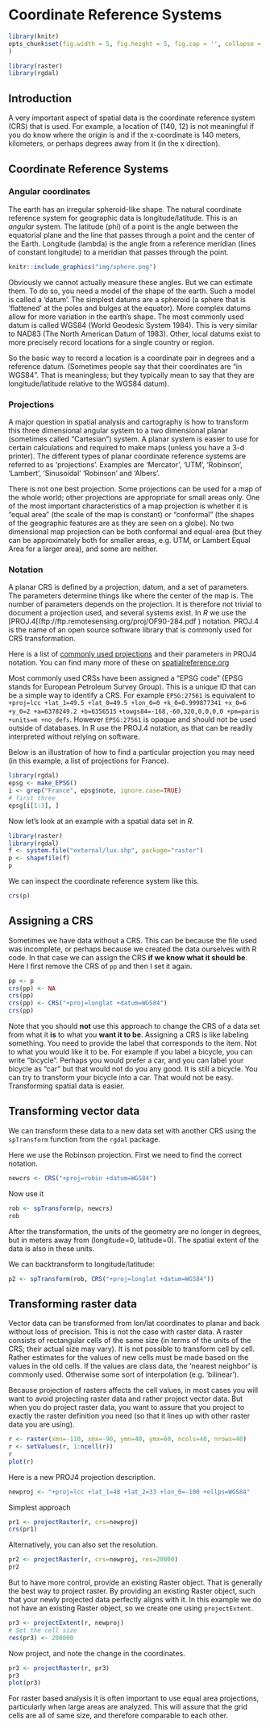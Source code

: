# Coordinate Reference Systems


```r
library(knitr)
opts_chunk$set(fig.width = 5, fig.height = 5, fig.cap = '', collapse = TRUE
)

library(raster)
library(rgdal)
```

## Introduction

A very important aspect of spatial data is the coordinate reference system (CRS) that is used. For example, a location of (140, 12) is not meaningful if you do know where the origin is and if the x-coordinate is 140 meters, kilometers, or perhaps degrees away from it (in the x direction).

## Coordinate Reference Systems 

### Angular coordinates 

The earth has an irregular spheroid-like shape. The natural coordinate reference system for geographic data is longitude/latitude. This is an *angular* system. The latitude (phi) of a point is the angle between the equatorial plane and the line that passes through a point and the center of the Earth. Longitude (lambda) is the angle from a reference meridian (lines of constant longitude) to a meridian that passes through the point. 

```r
knitr::include_graphics("img/sphere.png")
```

Obviously we cannot actually measure these angles. But we can estimate them. To do so, you need a model of the shape of the earth. Such a model is called a 'datum'. The simplest datums are a spheroid (a sphere that is 'flattened' at the poles and bulges at the equator). More complex datums allow for more variation in the earth's shape. The most commonly used datum is called WGS84 (World Geodesic System 1984). This is very similar to NAD83 (The North American Datum of 1983). Other, local datums exist to more precisely record locations for a single country or region. 

So the basic way to record a location is a coordinate pair in degrees and a reference datum. (Sometimes people say that their coordinates are "in WGS84". That is meaningless; but they typically mean to say that they are longitude/latitude relative to the WGS84 datum).

### Projections

A major question in spatial analysis and cartography is how to transform this three dimensional angular system to a two dimensional planar (sometimes called "Cartesian") system. A planar system is easier to use for certain calculations and required to make maps (unless you have a 3-d printer). The different types of planar coordinate reference systems are referred to as 'projections'. Examples are 'Mercator', 'UTM', 'Robinson', 'Lambert', 'Sinusoidal' 'Robinson' and 'Albers'. 

There is not one best projection. Some projections can be used for a map of the whole world; other projections are appropriate for small areas only. One of the most important characteristics of a map projection is whether it is "equal area" (the scale of the map is constant) or "conformal" (the shapes of the geographic features are as they are seen on a globe). No two dimensional map projection can be both conformal and equal-area (but they can be approximately both for smaller areas, e.g. UTM, or Lambert Equal Area for a larger area), and some are neither. 


### Notation


A planar CRS is defined by a projection, datum, and a set of parameters. The parameters determine things like where the center of the map is. The number of parameters depends on the projection. It is therefore not trivial to document a projection used, and several systems exist. In *R* we use the [PROJ.4[(ftp://ftp.remotesensing.org/proj/OF90-284.pdf
) notation. PROJ.4 is the name of an open source software library that is commonly used for CRS transformation. 

Here is a list of [commonly used projections](http://www.remotesensing.org/geotiff/proj_list/) and their parameters in PROJ4 notation. You can find many more of these on [spatialreference.org](http://spatialreference.org/ref/epsg/4326/)

Most commonly used CRSs have been assigned a "EPSG code" (EPSG stands for European Petroleum Survey Group). This is a unique ID that can be a simple way to identify a CRS. For example `EPSG:27561` is equivalent to `+proj=lcc +lat_1=49.5 +lat_0=49.5 +lon_0=0 +k_0=0.999877341 +x_0=6 +y_0=2 +a=6378249.2 +b=6356515` `+towgs84=-168,-60,320,0,0,0,0 +pm=paris +units=m +no_defs`. However `EPSG:27561` is opaque and should not be used outside of databases. In R use the PROJ.4 notation, as that can be readily interpreted without relying on software. 


Below is an illustration of how to find a particular projection you may need (in this example, a list of projections for France).
```r
library(rgdal)
epsg <- make_EPSG()
i <- grep("France", epsg$note, ignore.case=TRUE)
# first three
epsg[i[1:3], ]
```

Now let's look at an example with a spatial data set in *R*. 

```r
library(raster)
library(rgdal)
f <- system.file("external/lux.shp", package="raster")
p <- shapefile(f)
p
```

We can inspect the coordinate reference system like this.
```r
crs(p)
```



## Assigning a CRS

Sometimes we have data without a CRS. This can be because the file used was incomplete, or perhaps because we created the data ourselves with R code. In that case we can assign the CRS __if we know what it should be__. Here I first remove the CRS of `pp` and then I set it again. 

```r
pp <- p
crs(pp) <- NA
crs(pp)
crs(pp) <- CRS("+proj=longlat +datum=WGS84")
crs(pp)
```

Note that you should __not__ use this approach to change the CRS of a data set from what it __is__ to what you __want it to be__. Assigning a CRS is like labeling something. You need to provide the label that corresponds to the item. Not to what you would like it to be. For example if you label a bicycle, you can write "bicycle". Perhaps you would prefer a car, and you can label your bicycle as "car" but that would not do you any good. It is still a bicycle. You can try to transform your bicycle into a car. That would not be easy. Transforming spatial data is easier.


## Transforming vector data


We can transform these data to a new data set with another CRS using the `spTransform` function from the `rgdal` package. 

Here we use the Robinson projection. First we need to find the correct notation. 

```r
newcrs <- CRS("+proj=robin +datum=WGS84")
```

Now use it
```r
rob <- spTransform(p, newcrs)
rob
```

After the transformation, the units of the geometry are no longer in degrees, but in meters away from (longitude=0, latitude=0). The spatial extent of the data is also in these units.

We can backtransform to longitude/latitude:

```r
p2 <- spTransform(rob, CRS("+proj=longlat +datum=WGS84"))
```



## Transforming raster data

Vector data can be transformed from lon/lat coordinates to planar and back without loss of precision. This is not the case with raster data. A raster consists of rectangular cells of the same size (in terms of the units of the CRS; their actual size may vary). It is not possible to transform cell by cell. Rather estimates for the values of new cells must be made based on the values in the old cells. If the values are class data, the 'nearest neighbor' is commonly used. Otherwise some sort of interpolation (e.g. 'bilinear').

Because projection of rasters affects the cell values, in most cases you will want to avoid projecting raster data and rather project vector data. But when you do project raster data, you want to assure that you project to exactly the raster definition you need (so that it lines up with other raster data you are using).  


```r
r <- raster(xmn=-110, xmx=-90, ymn=40, ymx=60, ncols=40, nrows=40)
r <- setValues(r, 1:ncell(r))
r
plot(r)
```

Here is a new PROJ4 projection description.
```r
newproj <- "+proj=lcc +lat_1=48 +lat_2=33 +lon_0=-100 +ellps=WGS84"
```

Simplest approach
```r
pr1 <- projectRaster(r, crs=newproj)
crs(pr1)
```

Alternatively, you can also set the resolution.
```r
pr2 <- projectRaster(r, crs=newproj, res=20000)
pr2
```

But to have more control, provide an existing Raster object. That is generally the best way to project raster. By providing an existing Raster object, such that your newly projected data perfectly aligns with it. In this example we do not have an existing Raster object, so we create one using `projectExtent`.

```r
pr3 <- projectExtent(r, newproj)
# Set the cell size 
res(pr3) <- 200000
```

Now project, and note the change in the coordinates.
```r
pr3 <- projectRaster(r, pr3)
pr3
plot(pr3)
```

For raster based analysis it is often important to use equal area projections, particularly when large areas are analyzed. This will assure that the grid cells are all of same size, and therefore comparable to each other.


